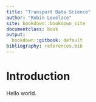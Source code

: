```yaml
---
title: "Transport Data Science"
author: "Robin Lovelace"
site: bookdown::bookdown_site
documentclass: book
output:
  bookdown::gitbook: default
bibliography: references.bib
---
```


# Introduction

Hello world.
